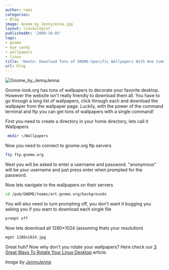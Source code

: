 ```yaml
---
author: rami
categories:
- Blog
image: Gnome_by_JennyJenna.jpg
layout: linuxologist
publishedAt: '2009-10-05'
tags:
- gnome
- eye candy
- wallpapers
- linux
title: 'Howto: Download Tons of GNOME-Specific Wallpapers With One Command'
url: blog
---
```


![Gnome_by_JennyJenna](/assets/images/content/blog/Gnome_by_JennyJenna.jpg)

Gnome-look.org has tons of wallpapers to decorate your favorite desktop. However the website isn't really friendly to download them all. You have to go through a long list of wallpapers, click through each and download the wallpaper from the wallpaper page. Luckily, with the power of the command terminal and ftp you can get tons of wallpapers with a single command!

First you need to create a directory in your home directory, lets call it Wallpapers 

```bash
 mkdir ~/Wallpapers
```

Now you need to connect to gnome.org ftp servers 

```bash
ftp ftp.gnome.org
```

Next you will be asked to enter a username and password. "anonymous" will be your username and just press enter when prompted for the password. 

Now lets navigate to the wallpapers on their servers 

```bash
cd /pub/GNOME/teams/art.gnome.org/backgrounds
```

You will also need to turn prompting off, you don't want it bugging you asking you if you want to download each single file 

```bash
prompt off 
```

Now lets download all 1280×1024 (assuming thats your resolution) 

```bash
mget 1280x1024.jpg
```

Great huh? Now why don't you rotate your wallpapers? Here check our [3 Great Ways To Rotate Your Linux Desktop](/2009/03/25/3-great-ways-to-rotate-your-linux-desktop) article.


*Image by [JennyJenna](http://jennyjenna.deviantart.com/art/Gnome-55354979)*
